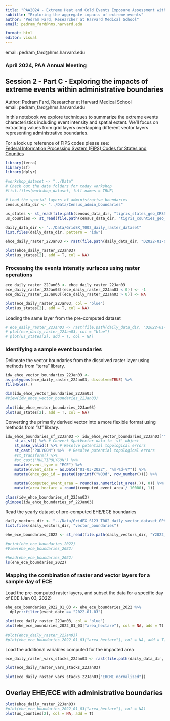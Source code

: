```yaml
---
title: "PAA2024 - Extreme Heat and Cold Events Exposure Assessment with GridEX"
subtitle: "Exploring the aggregate impacts of extreme events"
author: "Pedram Fard, Researcher at Harvard Medical School"
email: pedram_fard@hms.harvard.edu

format: html
editor: visual
---
```


email: pedram_fard\@hms.harvard.edu

### April 2024, PAA Annual Meeting

## Session 2 - Part C - Exploring the impacts of extreme events within administrative boundaries

Author: Pedram Fard, Researcher at Harvard Medical School\
email: pedram_fard\@hms.harvard.edu

In this notebook we explore techniques to summarize the extreme events characteristics including event intensity and spatial extent. We'll focus on extracting values from grid layers overlapping different vector layers representing administrative boundaries.

For a look up reference of FIPS codes please see:\
[Federal Information Processing System (FIPS) Codes for States and Counties](https://transition.fcc.gov/oet/info/maps/census/fips/fips.txt)

```r
library(terra)
library(sf)
library(dplyr)

#workshop_dataset <- "../Data"
# Check out the data folders for today workshop
#list.files(workshop_dataset, full.names = TRUE)

# Load the spatial layers of administrative boundaries 
census_data_dir <- "../Data/Census_admin_boundaries"

us_states <- st_read(file.path(census_data_dir, "tigris_states_geo_CRS5070.gpkg"))
us_counties <- st_read(file.path(census_data_dir, "tigris_counties_geo_CRS5070.gpkg"))

daily_data_dir <- "../Data/GridEX_T002_daily_raster_dataset"
list.files(daily_data_dir, pattern = "idw")
```

```r
ehce_daily_raster_22Jan03 <- rast(file.path(daily_data_dir, "D2022-01-03_S526_T002_idw_ehce_grid.tif"))

plot(ehce_daily_raster_22Jan03)
plot(us_states[2], add = T, col = NA) 

```

### Processing the events intensity surfaces using raster operations

```r
ece_daily_raster_22Jan03 <- ehce_daily_raster_22Jan03
ece_daily_raster_22Jan03[(ece_daily_raster_22Jan03 < 0)] <- -1 
ece_daily_raster_22Jan03[(ece_daily_raster_22Jan03 > 0)] <- NA

plot(ece_daily_raster_22Jan03, col = "blue")
plot(us_states[2], add = T, col = NA)
```

Loading the same layer from the pre-computed dataset

```r
# ece_daily_raster_22Jan03 <- rast(file.path(daily_data_dir, "D2022-01-03_S422_T002_idw_ece_dissolved_grid.tif"))
# plot(ece_daily_raster_22Jan03, col = "blue")
# plot(us_states[2], add = T, col = NA)
```

### Identifying a sample event boundaries

Delineate the vector boundaries from the dissolved raster layer using methods from "terra" library.

```r
idw_ehce_vector_boundaries_22Jan03 <- 
as.polygons(ece_daily_raster_22Jan03, dissolve=TRUE) %>% 
fillHoles(.)

dim(idw_ehce_vector_boundaries_22Jan03)
#View(idw_ehce_vector_boundaries_22Jan03)

```

```r
plot(idw_ehce_vector_boundaries_22Jan03)
plot(us_states[2], add = T, col = NA)

```

Converting the primarily derived vector into a more flexible format using methods from "sf" library.

```r
idw_ehce_boundaries_sf_22Jan03 <- idw_ehce_vector_boundaries_22Jan03[""] %>% 
    st_as_sf() %>% # Convert SpatVector data to 'sf' object
    st_make_valid() %>% # Resolve potential topological errors
    st_cast("POLYGON") %>%  # Resolve potential topological errors
    #st_transform() %>% 
    #st_cast("MULTIPOLYGON") %>% 
    mutate(event_type = "ECE") %>%
    mutate(event_date = as.Date("01-03-2022", "%m-%d-%Y")) %>%
    mutate(ehce_geo_id = paste0(sprintf("%03d", row_number()))) %>% 
    
    mutate(computed_event_area = round(as.numeric(st_area(.)), 0)) %>%
    mutate(area_hectare = round((computed_event_area / 10000), 1)) 

class(idw_ehce_boundaries_sf_22Jan03)
glimpse(idw_ehce_boundaries_sf_22Jan03)

```

Read the yearly dataset of pre-computed EHE/ECE boundaries

```r
daily_vectors_dir <- "../Data/GridEX_S123_T002_daily_vector_dataset_GPKG"
list.files(daily_vectors_dir, "vector_boundaries")

ehe_ece_boundaries_2022 <- st_read(file.path(daily_vectors_dir, "Y2022_S400_T002_ehe_ece_vector_boundaries_CRS5070.gpkg"))

#print(ehe_ece_boundaries_2022)
#View(ehe_ece_boundaries_2022)

#head(ehe_ece_boundaries_2022)
ls(ehe_ece_boundaries_2022)
```

### Mapping the combination of raster and vector layers for a sample day of ECE

Load the pre-computed raster layers, and subset the data for a specific day of ECE (Jan 03, 2022)

```r
ehe_ece_boundaries_2022_01_03 <- ehe_ece_boundaries_2022 %>% 
  dplyr::filter(event_date == "2022-01-03")

plot(ece_daily_raster_22Jan03, col = "blue")
plot(ehe_ece_boundaries_2022_01_03["area_hectare"], col = NA, add = T)

#plot(ehce_daily_raster_22Jan03)
#plot(ehe_ece_boundaries_2022_01_03["area_hectare"], col = NA, add = T)
```

Load the additional variables computed for the impacted area

```r
ece_daily_raster_vars_stacks_22Jan03 <- rast(file.path(daily_data_dir, "D2022-01-03_daily_idw_variables_stack.tif"))

plot(ece_daily_raster_vars_stacks_22Jan03)
```

```r
plot(ece_daily_raster_vars_stacks_22Jan03["EHCMI_normalized"])
```

## Overlay EHE/ECE with administrative boundaries

```r
plot(ehce_daily_raster_22Jan03)
#plot(ehe_ece_boundaries_2022_01_03["area_hectare"], col = NA)
plot(us_counties[2], col = NA, add = T)

```
